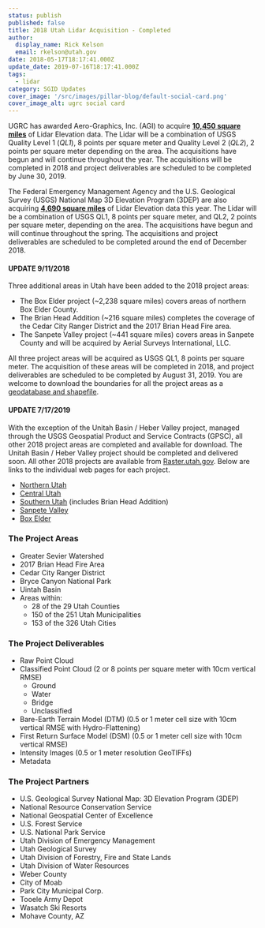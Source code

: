 ```yaml
---
status: publish
published: false
title: 2018 Utah Lidar Acquisition - Completed
author:
  display_name: Rick Kelson
  email: rkelson@utah.gov
date: 2018-05-17T18:17:41.000Z
update_date: 2019-07-16T18:17:41.000Z
tags:
  - lidar
category: SGID Updates
cover_image: '/src/images/pillar-blog/default-social-card.png'
cover_image_alt: ugrc social card
---
```



UGRC has awarded Aero-Graphics, Inc. (AGI) to acquire [**10,450 square miles**](http://utah.maps.arcgis.com/home/webmap/viewer.html?webmap=579b517bd8d040969fc3418328c31f31 'view project areas in ArcGIS Online') of Lidar Elevation data. The Lidar will be a combination of USGS Quality Level 1 (_QL1_), 8 points per square meter and Quality Level 2 (_QL2_), 2 points per square meter depending on the area. The acquisitions have begun and will continue throughout the year. The acquisitions will be completed in 2018 and project deliverables are scheduled to be completed by June 30, 2019.

The Federal Emergency Management Agency and the U.S. Geological Survey (USGS) National Map 3D Elevation Program (3DEP) are also acquiring [**4,690 square miles**](http://utah.maps.arcgis.com/home/webmap/viewer.html?webmap=579b517bd8d040969fc3418328c31f31 'view project areas in ArcGIS Online') of Lidar Elevation data this year. The Lidar will be a combination of USGS QL1, 8 points per square meter, and QL2, 2 points per square meter, depending on the area. The acquisitions have begun and will continue throughout the spring. The acquisitions and project deliverables are scheduled to be completed around the end of December 2018.

#### UPDATE 9/11/2018

Three additional areas in Utah have been added to the 2018 project areas:

- The Box Elder project (~2,238 square miles) covers areas of northern Box Elder County.
- The Brian Head Addition (~216 square miles) completes the coverage of the Cedar City Ranger District and the 2017 Brian Head Fire area.
- The Sanpete Valley project (~441 square miles) covers areas in Sanpete County and will be acquired by Aerial Surveys International, LLC.

All three project areas will be acquired as USGS QL1, 8 points per square meter. The acquisition of these areas will be completed in 2018, and project deliverables are scheduled to be completed by August 31, 2019. You are welcome to download the boundaries for all the project areas as a [geodatabase and shapefile](https://drive.google.com/a/utah.gov/uc?id=1BkO7aWhFARM-U--KGi4Wn3diNIx7kban&export=download).

#### UPDATE 7/17/2019

With the exception of the Unitah Basin / Heber Valley project, managed through the USGS Geospatial Product and Service Contracts (GPSC), all other 2018 project areas are completed and available for download. The Unitah Basin / Heber Valley project should be completed and delivered soon. All other 2018 projects are available from [Raster.utah.gov](https://raster.utah.gov/). Below are links to the individual web pages for each project.

- [Northern Utah](/products/sgid/elevation/lidar)
- [Central Utah](/products/sgid/elevation/lidar)
- [Southern Utah](/products/sgid/elevation/lidar) (includes Brian Head Addition)
- [Sanpete Valley](/products/sgid/elevation/lidar)
- [Box Elder](/products/sgid/elevation/lidar)

### The Project Areas

- Greater Sevier Watershed
- 2017 Brian Head Fire Area
- Cedar City Ranger District
- Bryce Canyon National Park
- Uintah Basin
- Areas within:
  - 28 of the 29 Utah Counties
  - 150 of the 251 Utah Municipalities
  - 153 of the 326 Utah Cities

### The Project Deliverables

- Raw Point Cloud
- Classified Point Cloud (2 or 8 points per square meter with 10cm vertical RMSE)
  - Ground
  - Water
  - Bridge
  - Unclassified
- Bare-Earth Terrain Model (DTM) (0.5 or 1 meter cell size with 10cm vertical RMSE with Hydro-Flattening)
- First Return Surface Model (DSM) (0.5 or 1 meter cell size with 10cm vertical RMSE)
- Intensity Images (0.5 or 1 meter resolution GeoTIFFs)
- Metadata

### The Project Partners

- U.S. Geological Survey National Map: 3D Elevation Program (3DEP)
- National Resource Conservation Service
- National Geospatial Center of Excellence
- U.S. Forest Service
- U.S. National Park Service
- Utah Division of Emergency Management
- Utah Geological Survey
- Utah Division of Forestry, Fire and State Lands
- Utah Division of Water Resources
- Weber County
- City of Moab
- Park City Municipal Corp.
- Tooele Army Depot
- Wasatch Ski Resorts
- Mohave County, AZ

<Contacts subject={frontmatter.title} contactKey="elevation" />
